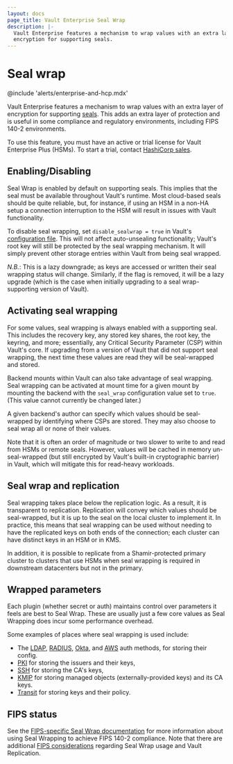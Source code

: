 ```yaml
---
layout: docs
page_title: Vault Enterprise Seal Wrap
description: |-
  Vault Enterprise features a mechanism to wrap values with an extra layer of
  encryption for supporting seals.
---
```


# Seal wrap

@include 'alerts/enterprise-and-hcp.mdx'

Vault Enterprise features a mechanism to wrap values with an extra layer of
encryption for supporting [seals](/vault/docs/configuration/seal). This adds an
extra layer of protection and is useful in some compliance and regulatory
environments, including FIPS 140-2 environments.

To use this feature, you must have an active or trial license for Vault
Enterprise Plus (HSMs). To start a trial, contact [HashiCorp
sales](mailto:sales@hashicorp.com).

## Enabling/Disabling

Seal Wrap is enabled by default on supporting seals. This implies that the seal
must be available throughout Vault's runtime. Most cloud-based seals should be
quite reliable, but, for instance, if using an HSM in a non-HA setup a
connection interruption to the HSM will result in issues with Vault
functionality.

To disable seal wrapping, set `disable_sealwrap = true` in Vault's
[configuration file][configuration]. This will not affect auto-unsealing functionality; Vault's
root key will still be protected by the seal wrapping mechanism. It will
simply prevent other storage entries within Vault from being seal wrapped.

_N.B._: This is a lazy downgrade; as keys are accessed or written their seal
wrapping status will change. Similarly, if the flag is removed, it will be a
lazy upgrade (which is the case when initially upgrading to a seal
wrap-supporting version of Vault).

## Activating seal wrapping

For some values, seal wrapping is always enabled with a supporting seal. This
includes the recovery key, any stored key shares, the root key, the keyring,
and more; essentially, any Critical Security Parameter (CSP) within Vault's
core. If upgrading from a version of Vault that did not support seal wrapping,
the next time these values are read they will be seal-wrapped and stored.

Backend mounts within Vault can also take advantage of seal wrapping. Seal
wrapping can be activated at mount time for a given mount by mounting the
backend with the `seal_wrap` configuration value set to `true`. (This value
cannot currently be changed later.)

A given backend's author can specify which values should be seal-wrapped by
identifying where CSPs are stored.  They may also choose to seal wrap all or none
of their values.

Note that it is often an order of magnitude or two slower to write to and read
from HSMs or remote seals. However, values will be cached in memory
un-seal-wrapped (but still encrypted by Vault's built-in cryptographic barrier)
in Vault, which will mitigate this for read-heavy workloads.

## Seal wrap and replication

Seal wrapping takes place below the replication logic. As a result, it is
transparent to replication. Replication will convey which values should be
seal-wrapped, but it is up to the seal on the local cluster to implement it.
In practice, this means that seal wrapping can be used without needing to have
the replicated keys on both ends of the connection; each cluster can have
distinct keys in an HSM or in KMS.

In addition, it is possible to replicate from a Shamir-protected primary
cluster to clusters that use HSMs when seal wrapping is required in downstream
datacenters but not in the primary.

## Wrapped parameters

Each plugin (whether secret or auth) maintains control over parameters it
feels are best to Seal Wrap. These are usually just a few core values as
Seal Wrapping does incur some performance overhead.

Some examples of places where seal wrapping is used include:

- The [LDAP](/vault/docs/auth/ldap), [RADIUS](/vault/docs/auth/radius),
  [Okta](/vault/docs/auth/okta), and [AWS](/vault/docs/auth/aws) auth methods,
  for storing their config.
- [PKI](/vault/docs/secrets/pki) for storing the issuers and their keys,
- [SSH](/vault/docs/secrets/ssh) for storing the CA's keys,
- [KMIP](/vault/docs/secrets/kmip) for storing managed objects (externally-provided
  keys) and its CA keys.
- [Transit](/vault/docs/secrets/transit) for storing keys and their policy.

## FIPS status

See the [FIPS-specific Seal Wrap documentation](/vault/docs/enterprise/fips/sealwrap)
for more information about using Seal Wrapping to achieve FIPS 140-2 compliance.
Note that there are additional [FIPS considerations](/vault/docs/enterprise/sealwrap#seal-wrap-and-replication)
regarding Seal Wrap usage and Vault Replication.

[configuration]: /vault/docs/configuration
